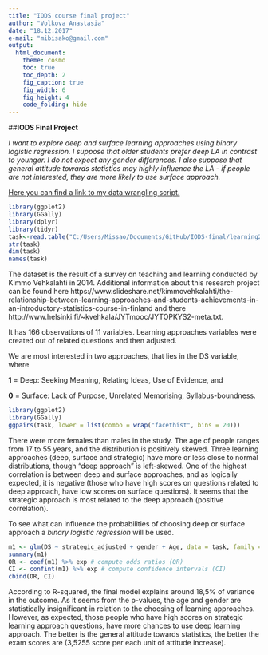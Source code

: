 ```yaml
---
title: "IODS course final project"
author: "Volkova Anastasia"
date: "18.12.2017"
e-mail: "mibisako@gmail.com" 
output:
  html_document:
    theme: cosmo
    toc: true
    toc_depth: 2
    fig_caption: true
    fig_width: 6
    fig_height: 4
    code_folding: hide
---
```


##**IODS Final Project**

*I want to explore deep and surface learning approaches using binary logistic regression. I suppose that older students prefer deep LA in contrast to younger. I do not expect any gender differences. I also suppose that general attitude towards statistics may highly influence the LA - if people are not interested, they are more likely to use surface approach.*

[Here you can find a link to my data wrangling script.](https://www.google.com "Wrangling learning2014")

```r
library(ggplot2)
library(GGally)
library(dplyr)
library(tidyr)
task<-read.table("C:/Users/Missao/Documents/GitHub/IODS-final/learning2014.txt", header=TRUE, sep="\t")
str(task)
dim(task)
names(task)
```

The dataset is the result of a survey on teaching and learning conducted by Kimmo Vehkalahti in 2014. Additional information about this research project can be found here https://www.slideshare.net/kimmovehkalahti/the-relationship-between-learning-approaches-and-students-achievements-in-an-introductory-statistics-course-in-finland and there http://www.helsinki.fi/~kvehkala/JYTmooc/JYTOPKYS2-meta.txt.


It has 166 observations of 11 variables. Learning approaches variables were created out of related questions and then adjusted.


We are most interested in two approaches, that lies in the DS variable, where 


**1** = Deep: Seeking Meaning, Relating Ideas, Use of Evidence, and 


**0** = Surface: Lack of Purpose, Unrelated Memorising, Syllabus-boundness.




```r
library(ggplot2)
library(GGally)
ggpairs(task, lower = list(combo = wrap("facethist", bins = 20)))
```

There were more females than males in the study. The age of people ranges from 17 to 55 years, and the distribution is positively skewed. Three learning approaches (deep, surface and strategic) have more or less close to normal distributions, though "deep approach" is left-skewed. One of the highest correlation is between deep and surface approaches, and as logically expected, it is negative (those who have high scores on questions related to deep approach, have low scores on surface questions). It seems that the strategic approach is most related to the deep approach (positive correlation). 

To see what can influence the probabilities of choosing deep or surface approach a *binary logistic regression* will be used. 



```r
m1 <- glm(DS ~ strategic_adjusted + gender + Age, data = task, family = "binomial")
summary(m1)
OR <- coef(m1) %>% exp # compute odds ratios (OR)
CI <- confint(m1) %>% exp # compute confidence intervals (CI)
cbind(OR, CI)
```

According to R-squared, the final model explains around 18,5% of variance in the outcome. As it seems from the p-values, the age and gender are statistically insignificant in relation to the choosing of learning approaches. However, as expected, those people who have high scores on strategic learning approach questions, have more chances to use deep learning approach. The better is the general attitude towards statistics, the better the exam scores are (3,5255 score per each unit of attitude increase). 

